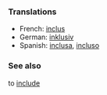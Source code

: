 ===Translations===

*French: [[inclus]]
*German: [[inklusiv]]
*Spanish: [[inclusa]], [[incluso]]

===See also===

to [[include]]